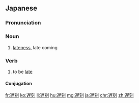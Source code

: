 ==Japanese==
{{ja-kanjitab|ち|こく|yomi=o}}

===Pronunciation===
{{ja-pron|ちこく|y=o|dev=3}}

===Noun===
{{ja-noun|ちこく|kyu=遲刻}}

# [[lateness]], late coming

===Verb===
{{ja-verb-suru|ちこく|tr=intrans|kyu=遲刻}}

# to be [[late]]

====Conjugation====
{{ja-suru|ちこく}}

[[fr:遅刻]]
[[ko:遅刻]]
[[li:遅刻]]
[[hu:遅刻]]
[[mg:遅刻]]
[[ja:遅刻]]
[[chr:遅刻]]
[[zh:遅刻]]